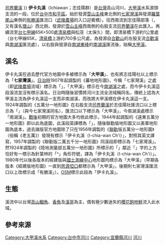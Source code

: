{{geobox |河流
| name = 伊卡丸溪
| native_name = Ichiawan；<br/>志佳陽群{{lang-tay|gong Qwaxanngahi}}
| native_name_lang = tay
| other_name = 七家灣溪、大甲溪 
| image_name = 
| image_size = 
| caption    = 
| parent = [[大甲溪|大甲溪]]水系
| source = [[七家灣溪|七家灣溪]]
| source_location = [[雪山主峰|雪山主峰]]東北側
| source1 = [[有勝溪|有勝溪]]
| source1_location = [[羅葉尾山|羅葉尾山]]東側
| source_confluence = [[武陵農場|武陵農場]]入口迎賓橋
| source2 = [[司界蘭溪|司界蘭溪]]
| source2_location = [[雪山主峰|雪山主峰]]西南側（於志佳陽部落西北方以右股匯入）
| mouth      = [[大甲溪|大甲溪]]
| mouth_location = 松茂（太保久）台七甲線65.5K[[清泉橋|清泉橋]]下游約1公里處
| mouth_elevation = 
| country = {{TW}}
| location   = 
| length     = 
| elevation  = 
| discharge  = 
| watershed  = 
| tributary_left = [[有勝溪|有勝溪]]
| tributary_right = [[七家灣溪|七家灣溪]]{{.w}}[[司界蘭溪|司界蘭溪]]
}}
'''伊卡丸溪'''（Ichiawan；志佳陽群{{lang-tay|gong Qwaxanngahi}}{{r|kao_2011}}{{rp|48}}）是[[台灣|台灣]]高山河川，[[大甲溪|大甲溪]]水系源頭支流的一段，位於[[台中市|台中市]][[和平區_(臺中市)|和平區]]。始於發源[[雪山主峰|雪山主峰]]東北側的[[七家灣溪|七家灣溪]]與發源[[羅葉尾山|羅葉尾山]]東側的[[有勝溪|有勝溪]]匯流口（[[武陵農場|武陵農場]]的入口迎賓橋）。往西南流到志佳陽部落（{{lang-tay|Sqoyaw}}，又有漢名[[環山|環山]]）西北側，發源於[[雪山主峰|雪山主峰]]西南側的右股支流[[司界蘭溪|司界蘭溪]]在此匯入。再續流至[[台7線|台七甲線]]65K+500處[[清泉橋|清泉橋]]與松茂（太保久）間，即清泉橋下游約1公里處（台七甲線65K，[[清泉橋|清泉橋]]上游約700多公尺處，為發源自[[合歡山|合歡山]]的左股支流[[合歡溪|合歡溪]]與[[南湖溪|南湖溪]]匯流處），以右股與發源自[[南湖東峰|南湖東峰]]的[[南湖溪|南湖溪]]匯流後，始稱[[大甲溪|大甲溪]]。

==溪名==
伊卡丸溪在過去歷代官方地圖中多被標示為「'''大甲溪'''」、也有將志佳陽社以上標示為「'''七家灣溪'''」。[[台灣日治|日治時]]1907年起調製的《蕃地地形圖》，今稱「七家灣溪」之處（即[[武陵農場|武陵農場]]流域）標示為「{{lang|ja|キヤワン溪}}」，「大甲溪」標示在今[[南湖溪|南湖溪]]之處，而今伊卡丸溪這段溪流並沒有標示溪名。日治時隨後習慣將河川主流全流域稱同名，傳統上認為大甲溪主流為伊卡丸溪這一支而非南湖溪，而改將大甲溪標在伊卡丸溪這一支。1924年調製的《{{link-ja|陸地測量部}}五萬分一地形圖》在右股支流[[司界蘭溪|司界蘭溪]]於志佳陽社匯流口以上標示為「{{lang|ja|キヤワン溪}}」（與今七家灣溪同名），匯流口以下標示為「大甲溪」，今南湖溪處標示「南湖溪」。[[台灣戰後時期|戰後]]初期的官方地圖大多均依此標示，1944年起調製的《遠東{{link-en|美軍製圖局|Army Map Service}}五萬分一地形圖》即以此為底圖，此溪段英譯標為「{{lang|ja|Kiyawan-kei}}」，隨後聯勤版地形圖又以美軍地形圖為底本，過去諸版官方地圖除了只在1956年調製的《[[聯勤|聯勤]]版五萬分一地形圖》（俗稱《老五萬》）發現有標示「伊卡丸溪（I-chia-wan Ch'i）」，對照其英文譯寫，{{fact|疑似為「七家灣溪」的誤寫，}}1957年調製的《聯勤版二萬五千分一地形圖》同溪段即標示為「七家灣溪」。然1924年調製的《陸地測量部五萬分一地形圖》所標示的「{{lang|ja|キヤワン溪}}」鄰近「{{lang|ja|キ}}」字的上方恰好有一標示為針葉林的「^」角形符號，{{fact|可能被1956年版的聯勤製圖人員誤認為「{{lang|ja|イ}}」，於是誤}}譯為「伊卡丸溪（I-chia-wan Ch'i）」。1980年代以後各版本的經建版與[[國土測繪中心|國土測繪中心]]地形圖均標示為「大甲溪」（早期各版本《經建版地形圖》一直到[[思源埡口|思源埡口]]都標示為「大甲溪」，後期則七家灣溪匯流口以上改標示成「有勝溪」）。[[OSM|OSM]]標示此段為「伊卡丸溪」。{{r|twhgis}}

==生態==
溪流中以台灣[[台灣鏟頜魚|高山鯝魚]]、[[香魚|香魚]]及[[溪哥|溪哥]]為主，偶有極少數迷失的[[櫻花鉤吻鮭|櫻花鉤吻鮭]]流入此水域。

==參考來源==
{{reflist|refs=

<ref name="kao_2011">{{cite report |publisher=雪霸國家公園 |title=台灣櫻花鉤吻鮭與部落文化關係之調查——以台中市和平區環山部落及宜蘭縣大同鄉南山部落為例 |author=高日昌 |others=管理·雪霸國家公園武陵管理站；連絡·平等里辦公處；指導·洪翠苹 |year=2011 |pages=1-106 |url=https://syuejian.spnp.gov.tw/Upload/ResultReport/100w01%E5%8F%B0%E7%81%A3%E6%AB%BB%E8%8A%B1%E9%89%A4%E5%90%BB%E9%AE%AD%E8%88%87%E9%83%A8%E8%90%BD%E6%96%87%E5%8C%96%E9%97%9C%E4%BF%82%E4%B9%8B%E8%AA%BF%E6%9F%A5%E2%94%80%E4%BB%A5%E5%8F%B0%E4%B8%AD%E5%B8%82%E5%92%8C%E5%B9%B3%E5%8D%80%E7%92%B0%E5%B1%B1%E9%83%A8%E8%90%BD%E5%8F%8A%E5%AE%9C%E8%98%AD%E7%B7%9A%E5%A4%A7%E5%90%8C%E9%84%89%E5%8D%97%E5%B1%B1%E9%83%A8%E8%90%BD%E7%82%BA%E4%BE%8B_M.pdf}}</ref>

<ref name="twhgis">{{cite map |title=台灣百年歷史地圖 |publisher=[[中央研究院|中央研究院]]人文社會科學研究中心地理資訊科學研究專題中心 |url=https://gissrv4.sinica.edu.tw/gis/twhgis.aspx |at=定位：地名：環山；圖層：1907年蕃地地形圖、1924年陸地測量部五萬分一地形圖、1944年美軍五萬分一地形圖、1956年聯勤版台灣五萬分一地形圖、1957年聯勤版台灣二萬五千分一地形圖 }}</ref>

}}

[[Category:大甲溪水系|Category:大甲溪水系]]
[[Category:台中市河川|Category:台中市河川]]
[[Category:宜蘭縣河川|Category:宜蘭縣河川]]
[[Category:和平區地理_(臺灣)|河川]]